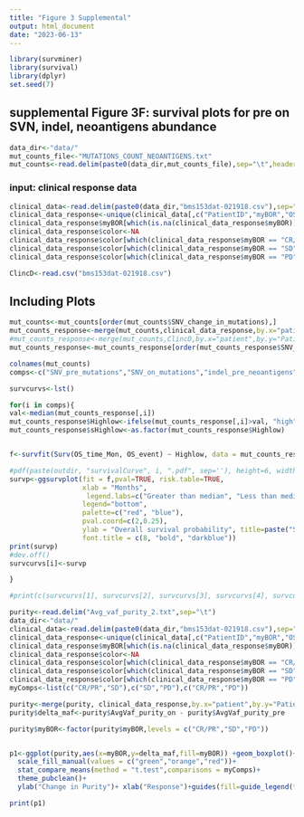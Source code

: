 ```yaml
---
title: "Figure 3 Supplemental"
output: html_document
date: "2023-06-13"
---
```

```r
library(survminer)
library(survival)
library(dplyr)
set.seed(7)
```

## supplemental Figure 3F: survival plots for pre on SVN, indel, neoantigens abundance 


```r
data_dir<-"data/"
mut_counts_file<-"MUTATIONS_COUNT_NEOANTIGENS.txt"
mut_counts<-read.delim(paste0(data_dir,mut_counts_file),sep="\t",header=TRUE)

```

###           input: clinical response data
```r
clinical_data<-read.delim(paste0(data_dir,"bms153dat-021918.csv"),sep=",",header=TRUE)
clinical_data_response<-unique(clinical_data[,c("PatientID","myBOR","OS_event","OS_time_Mon","PFS_event","PFS_time")])
clinical_data_response$myBOR[which(is.na(clinical_data_response$myBOR))]<-"PD"
clinical_data_response$color<-NA
clinical_data_response$color[which(clinical_data_response$myBOR == "CR/PR")]<-"green"
clinical_data_response$color[which(clinical_data_response$myBOR == "SD")]<-"orange"
clinical_data_response$color[which(clinical_data_response$myBOR == "PD")]<-"red"

ClincD<-read.csv("bms153dat-021918.csv")

```

## Including Plots


```r
mut_counts<-mut_counts[order(mut_counts$SNV_change_in_mutations),]
mut_counts_response<-merge(mut_counts,clinical_data_response,by.x="patient",by.y="PatientID",all.x=TRUE)
#mut_counts_response<-merge(mut_counts,ClincD,by.x="patient",by.y="PatientID",all.x=TRUE)
mut_counts_response<-mut_counts_response[order(mut_counts_response$SNV_change_in_mutations),]

```



```r
colnames(mut_counts)
comps<-c("SNV_pre_mutations","SNV_on_mutations","indel_pre_neoantigens","indel_on_neoantigens","SNV_change_in_neoantigens")

survcurvs<-lst()

for(i in comps){
val<-median(mut_counts_response[,i])
mut_counts_response$Highlow<-ifelse(mut_counts_response[,i]>val, "high", "low")
mut_counts_response$sHighlow<-as.factor(mut_counts_response$Highlow)


f<-survfit(Surv(OS_time_Mon, OS_event) ~ Highlow, data = mut_counts_response)

#pdf(paste(outdir, "survivalCurve", i, ".pdf", sep=''), height=6, width=6,onefile = FALSE )
survp<-ggsurvplot(fit = f,pval=TRUE, risk.table=TRUE,
                  xlab = "Months", 
                   legend.labs=c("Greater than median", "Less than median"),
                  legend="bottom",
                  palette=c("red", "blue"),
                  pval.coord=c(2,0.25),
                  ylab = "Overall survival probability", title=paste("Survival split by median of", i, sep=" "),
                  font.title = c(8, "bold", "darkblue"))
print(survp)
#dev.off()
survcurvs[i]<-survp

}

#print(c(survcurvs[1], survcurvs[2], survcurvs[3], survcurvs[4], survcurvs[5], survcurvs[6]))
```

```r
purity<-read.delim("Avg_vaf_purity_2.txt",sep="\t")
data_dir<-"data/"
clinical_data<-read.delim(paste0(data_dir,"bms153dat-021918.csv"),sep=",",header=TRUE)
clinical_data_response<-unique(clinical_data[,c("PatientID","myBOR","OS_event","OS_time_Mon","PFS_event","PFS_time")])
clinical_data_response$myBOR[which(is.na(clinical_data_response$myBOR))]<-"PD"
clinical_data_response$color<-NA
clinical_data_response$color[which(clinical_data_response$myBOR == "CR/PR")]<-"green"
clinical_data_response$color[which(clinical_data_response$myBOR == "SD")]<-"orange"
clinical_data_response$color[which(clinical_data_response$myBOR == "PD")]<-"red"
myComps<-list(c("CR/PR","SD"),c("SD","PD"),c("CR/PR","PD"))

purity<-merge(purity, clinical_data_response,by.x="patient",by.y="PatientID",all.x=TRUE)
purity$delta_maf<-purity$AvgVaf_purity_on - purity$AvgVaf_purity_pre

purity$myBOR<-factor(purity$myBOR,levels = c("CR/PR","SD","PD"))


p1<-ggplot(purity,aes(x=myBOR,y=delta_maf,fill=myBOR)) +geom_boxplot()+
  scale_fill_manual(values = c("green","orange","red"))+
  stat_compare_means(method = "t.test",comparisons = myComps)+
  theme_pubclean()+
  ylab("Change in Purity")+ xlab("Response")+guides(fill=guide_legend(title="Response"))

print(p1)

```


